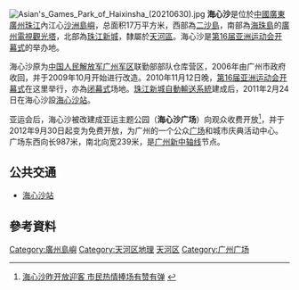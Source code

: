 {{Primarysources|time=2015-12-14T03:06:53+00:00}}
[[Image:Asian's_Games_Park_of_Haixinsha_(20210630).jpg|thumb]]
'''海心沙'''是位於[[中國|中國]][[廣東|廣東]][[廣州|廣州]][[珠江|珠江]]內江心[[沙洲|沙洲]][[島嶼|島嶼]]，总面积17万平方米，西部為[[二沙島|二沙島]]，南部為[[海珠區|海珠島]]的[[廣州電視觀光塔|廣州電視觀光塔]]，北部為[[珠江新城|珠江新城]]，隸屬於[[天河區|天河區]]。海心沙是[[第16届亚洲运动会|第16届亚洲运动会]][[2010年亚洲运动会开幕式|开幕式]]的举办地。

海心沙原为[[中国人民解放军广州军区|中国人民解放军广州军区]]联勤部部队仓库营区，2006年由广州市政府收回，并于2009年10月开始进行改造。2010年11月12日晚，[[第16届亚洲运动会|第16届亚洲运动会]][[2010年亚洲运动会开幕式|开幕式]]在这里举行，亦為[[2010年亚洲运动会闭幕式|闭幕式]]场地。[[珠江新城自動輸送系統|珠江新城自動輸送系統]]建成后，2011年2月24日在海心沙設[[海心沙站|海心沙站]]。

亚运会后，海心沙被改建成亚运主题公园（'''海心沙广场'''）向观众收费开放<ref>[http://news.dayoo.com/guangzhou/201101/02/73437_14885767.htm 海心沙昨开放迎客 市民热情捧场有赞有弹] {{webarchive|url=https://web.archive.org/web/20150604140548/http://news.dayoo.com/guangzhou/201101/02/73437_14885767.htm |date=2015-06-04 }}</ref>，并于2012年9月30日起变为免费开放，为广州的一个公众[[广场|广场]]和城市庆典活动中心。广场东西向长987米，南北向宽239米，是[[广州城市中轴线|广州新中轴线]]节点。

==公共交通==
*{{广州地铁路线链接|APM|SL}}[[海心沙站|海心沙站]]

== 參考資料 ==
{{reflist}}

{{亞洲運動會主場館}}
{{广州岛屿}}
{{广州}}
[[Category:廣州島嶼|Category:廣州島嶼]]
[[Category:天河区地理|Category:天河区地理]]
[[Category:广州地方|天河区]]
[[Category:广州广场|Category:广州广场]]